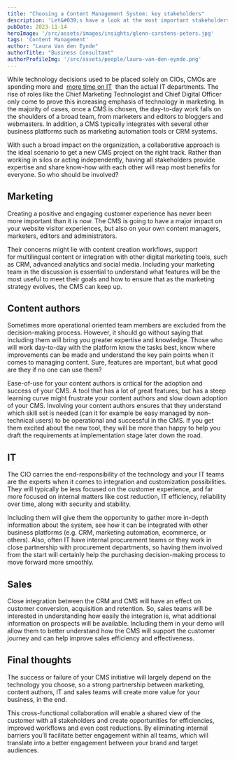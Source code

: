 ```yaml
---
title: "Choosing a Content Management System: key stakeholders"
description: 'Let&#039;s have a look at the most important stakeholders when it comes to choosing the right Content Management System (CMS) for your digital experiences.'
pubDate: 2023-11-14
heroImage: '/src/assets/images/insights/glenn-carstens-peters.jpg'
tags: 'Content Management'
author: "Laura Van den Eynde"
authorTitle: "Business Consultant"
authorProfileImg: '/src/assets/people/laura-van-den-eynde.png'
---
```


<LayoutSection backgroundColor="dark">
    <p>
        While technology decisions used to be placed solely on CIOs, CMOs are spending more and 
        <a href="https://blogs.gartner.com/jake-sorofman/yes-cmos-will-likely-spend-more-on-technology-than-cios-by-2017/" target="_blank" rel="noopener">more time on IT</a>
         than the actual IT departments. The rise of roles like the Chief Marketing Technologist and Chief Digital Officer only come to prove this increasing emphasis of technology in marketing. In the majority of cases, once a CMS is chosen, the day-to-day work falls on the shoulders of a broad team, from marketers and editors to bloggers and webmasters. In addition, a CMS typically integrates with several other business platforms such as marketing automation tools or CRM systems.
    </p>
    <p>With such a broad impact on the organization, a collaborative approach is the ideal scenario to get a new CMS project on the right track. Rather than working in silos or acting independently, having all stakeholders provide expertise and share know-how with each other will reap most benefits for everyone. So who should be involved?</p>
</LayoutSection>

<LayoutSection>
    <h2>Marketing</h2>
    <p>Creating a positive and engaging customer experience has never been more important than it is now. The CMS is going to have a major impact on your website visitor experiences, but also on your own content managers, marketers, editors and administrators.</p>
    <p>Their concerns might lie with content creation workflows, support for multilingual content or integration with other digital marketing tools, such as CRM, advanced analytics and social media. Including your marketing team in the discussion is essential to understand what features will be the most useful to meet their goals and how to ensure that as the marketing strategy evolves, the CMS can keep up.</p>
    <h2>Content authors</h2>
    <p>Sometimes more operational oriented team members are excluded from the decision-making process. However, it should go without saying that including them will bring you greater expertise and knowledge. Those who will work day-to-day with the platform know the tasks best, know where improvements can be made and understand the key pain points when it comes to managing content. Sure, features are important, but what good are they if no one can use them?</p>
    <p>Ease-of-use for your content authors is critical for the adoption and success of your CMS. A tool that has a lot of great features, but has a steep learning curve might frustrate your content authors and slow down adoption of your CMS. Involving your content authors ensures that they understand which skill set is needed (can it for example be easy managed by non-technical users) to be operational and successful in the CMS. If you get them excited about the new tool, they will be more than happy to help you draft the requirements at implementation stage later down the road.</p>
    <h2>IT</h2>
    <p>The CIO carries the end-responsibility of the technology and your IT teams are the experts when it comes to integration and customization possibilities. They will typically be less focused on the customer experience, and far more focused on internal matters like cost reduction, IT efficiency, reliability over time, along with security and stability.</p>
    <p>Including them will give them the opportunity to gather more in-depth information about the system, see how it can be integrated with other business platforms (e.g. CRM, marketing automation, ecommerce, or others). Also, often IT have internal procurement teams or they work in close partnership with procurement departments, so having them involved from the start will certainly help the purchasing decision-making process to move forward more smoothly.</p>
    <h2>Sales</h2>
    <p>Close integration between the CRM and CMS will have an effect on customer conversion, acquisition and retention. So, sales teams will be interested in understanding how easily the integration is, what additional information on prospects will be available. Including them in your demo will allow them to better understand how the CMS will support the customer journey and can help improve sales efficiency and effectiveness.</p>
</LayoutSection>

<LayoutSection backgroundColor="dark">
    <h2>Final thoughts</h2>
    <p>The success or failure of your CMS initiative will largely depend on the technology you choose, so a strong partnership between marketing, content authors, IT and sales teams will create more value for your business, in the end.</p>
    <p>This cross-functional collaboration will enable a shared view of the customer with all stakeholders and create opportunities for efficiencies, improved workflows and even cost reductions. By eliminating internal barriers you’ll facilitate better engagement within all teams, which will translate into a better engagement between your brand and target audiences.</p>
</LayoutSection>